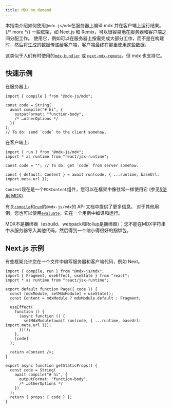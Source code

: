 ```yaml
---
title: MDX on demand
---
```


本指南介绍如何使用`@mdx-js/mdx`在服务器上编译 mdx 并在客户端上运行结果。 {/* more */}
一些框架，如 Next.js 和 Remix，可以很容易地在服务器和客户端之间分配工作。
使用它，例如可以在服务器上按需完成大部分工作，而不是在构建时，然后将生成的数据传递给客户端，客户端最终在那里使用这些数据。

这类似于人们有时使用的[`mdx-bundler`][mdx-bundler] 或 [`next-mdx-remote`][next-mdx-remote]，但 mdx 也支持它。

## 快速示例

在服务器上:

```tsx path="server.js"
import { compile } from "@mdx-js/mdx";

const code = String(
  await compile("# hi", {
    outputFormat: "function-body",
    /* …otherOptions */
  })
);
// To do: send `code` to the client somehow.
```

在客户端上:

```tsx path="client.js"
import { run } from "@mdx-js/mdx";
import * as runtime from "react/jsx-runtime";

const code = ""; // To do: get `code` from server somehow.

const { default: Content } = await run(code, { ...runtime, baseUrl: import.meta.url });
```

`Content`现在是一个`MDXContent`组件，您可以在框架中像往常一样使用它 (参见[§使用 MDX][use]).

有关[`compile`][compile]和[`run`][run]的`@mdx-js/mdx`的 API 文档中提供了更多信息。
对于其他用例，您也可以使用[`evaluate`][eval]，它在一个用例中编译和运行。

<Note type="info">
  MDX不是捆绑器（esbuild、webpack和Rollup是捆绑器）：您不能在MDX字符串中从服务器导入其他代码，然后得到一个缩小得很好的捆绑包。
</Note>

## Next.js 示例

有些框架允许您在一个文件中编写服务器和客户端代码，例如 Next。

```tsx path="pages/hello.js"
import { compile, run } from "@mdx-js/mdx";
import { Fragment, useEffect, useState } from "react";
import * as runtime from "react/jsx-runtime";

export default function Page({ code }) {
  const [mdxModule, setMdxModule] = useState();
  const Content = mdxModule ? mdxModule.default : Fragment;

  useEffect(
    function () {
      (async function () {
        setMdxModule(await run(code, { ...runtime, baseUrl: import.meta.url }));
      })();
    },
    [code]
  );

  return <Content />;
}

export async function getStaticProps() {
  const code = String(
    await compile("# hi", {
      outputFormat: "function-body",
      /* …otherOptions */
    })
  );
  return { props: { code } };
}
```

[mdx-bundler]: https://github.com/kentcdodds/mdx-bundler
[next-mdx-remote]: https://github.com/hashicorp/next-mdx-remote
[use]: /docs/using-mdx/
[compile]: /packages/mdx/#compilefile-options
[run]: /packages/mdx/#runcode-options
[eval]: /packages/mdx/#evaluatefile-options
